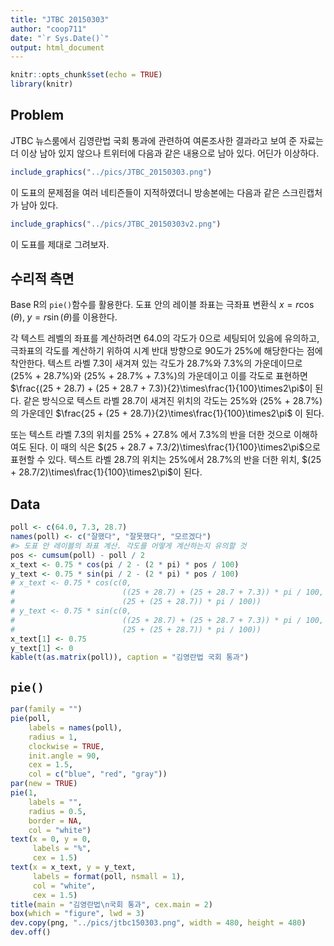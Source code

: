 ```yaml
---
title: "JTBC 20150303"
author: "coop711"
date: "`r Sys.Date()`"
output: html_document
---
```


```r
knitr::opts_chunk$set(echo = TRUE)
library(knitr)
```

## Problem

JTBC 뉴스룸에서 김영란법 국회 통과에 관련하여 여론조사한 결과라고 보여 준 자료는 더 이상 남아 있지 않으나 트위터에 다음과 같은 내용으로 남아 있다. 어딘가 이상하다.

```r
include_graphics("../pics/JTBC_20150303.png")
```


이 도표의 문제점을 여러 네티즌들이 지적하였더니 방송본에는 다음과 같은 스크린캡처가 남아 있다.


```r
include_graphics("../pics/JTBC_20150303v2.png")
```

이 도표를 제대로 그려보자.

## 수리적 측면

Base R의 `pie()`함수를 활용한다. 
도표 안의 레이블 좌표는 극좌표 변환식 $x = r \cos(\theta),\; y = r \sin(\theta)$를 이용한다.

각 텍스트 레벨의 좌표를 계산하려면 64.0의 각도가 0으로 세팅되어 있음에 유의하고, 극좌표의 각도를 계산하기 위하여 시계 반대 방향으로 90도가 25%에 해당한다는 점에 착안한다. 텍스트 라벨 7.3이 새겨져 있는 각도가 28.7%와 7.3%의 가운데이므로 (25% + 28.7%)와 (25% + 28.7% + 7.3%)의 가운데이고 이를 각도로 표현하면 $\frac{(25 + 28.7) + (25 + 28.7 + 7.3)}{2}\times\frac{1}{100}\times2\pi$이 된다. 같은 방식으로 텍스트 라벨 28.7이 새겨진 위치의 각도는 25%와 (25% + 28.7%)의 가운데인 $\frac{25 + (25 + 28.7)}{2}\times\frac{1}{100}\times2\pi$
이 된다. 

또는 텍스트 라벨 7.3의 위치를 25% + 27.8% 에서 7.3%의 반을 더한 것으로 이해하여도 된다. 이 때의 식은 $(25 + 28.7 + 7.3/2)\times\frac{1}{100}\times2\pi$으로 표현할 수 있다. 텍스트 라벨 28.7의 위치는 25%에서 28.7%의 반을 더한 위치, $(25 + 28.7/2)\times\frac{1}{100}\times2\pi$이 된다.

## Data

```r
poll <- c(64.0, 7.3, 28.7)
names(poll) <- c("잘했다", "잘못했다", "모르겠다")
#> 도표 안 레이블의 좌표 계산. 각도를 어떻게 계산하는지 유의할 것
pos <- cumsum(poll) - poll / 2
x_text <- 0.75 * cos(pi / 2 - (2 * pi) * pos / 100)
y_text <- 0.75 * sin(pi / 2 - (2 * pi) * pos / 100)
# x_text <- 0.75 * cos(c(0, 
#                        ((25 + 28.7) + (25 + 28.7 + 7.3)) * pi / 100, 
#                        (25 + (25 + 28.7)) * pi / 100))
# y_text <- 0.75 * sin(c(0, 
#                        ((25 + 28.7) + (25 + 28.7 + 7.3)) * pi / 100, 
#                        (25 + (25 + 28.7)) * pi / 100))
x_text[1] <- 0.75
y_text[1] <- 0
kable(t(as.matrix(poll)), caption = "김영란법 국회 통과")
```

<P style ="page-break-before: always">

## `pie()`

```r
par(family = "")
pie(poll, 
    labels = names(poll), 
    radius = 1,
    clockwise = TRUE, 
    init.angle = 90, 
    cex = 1.5,
    col = c("blue", "red", "gray"))
par(new = TRUE)
pie(1,
    labels = "",
    radius = 0.5,
    border = NA,
    col = "white")
text(x = 0, y = 0, 
     labels = "%", 
     cex = 1.5)
text(x = x_text, y = y_text, 
     labels = format(poll, nsmall = 1), 
     col = "white", 
     cex = 1.5)
title(main = "김영란법\n국회 통과", cex.main = 2)
box(which = "figure", lwd = 3)
dev.copy(png, "../pics/jtbc150303.png", width = 480, height = 480)
dev.off()
```